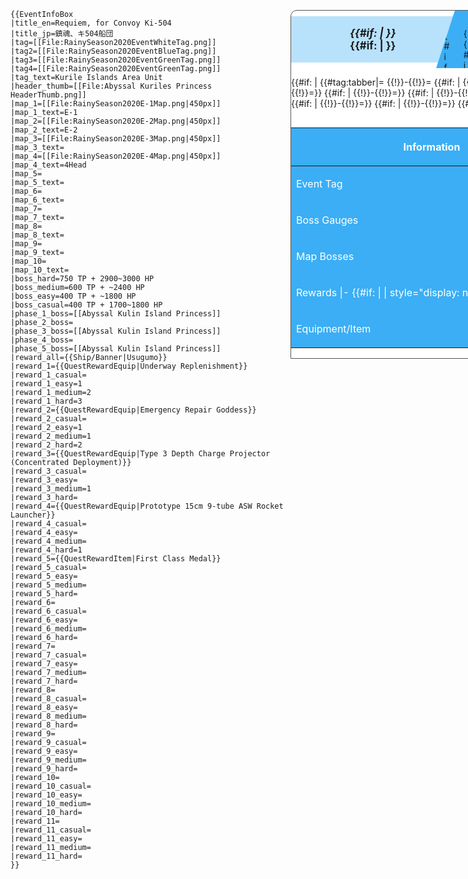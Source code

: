 <includeonly><div id="top-info-container" style="height: auto; min-width: 900px;">
<div id="info-box" style="position: sticky; top: -110px; float:right; width: 450px; border: 1px #555 solid; margin-left: 5px; margin-bottom: 5px; background-color: white; border-radius: 10px 10px 0px 0px; overflow: hidden;">
   <div id="banner" style="position: relative;overflow: hidden;height: 92px; align-items : center;justify-content: center;display: inline-flex;width: 100%;">
      <div id="overlay" style="position: relative; width: 64.5%; height: auto; vertical-align: bottom; display: inline-flex; align-items: center; background-color: #3baef55c;">
          <div style="text-align: center; width:  100%;font-size: larger;"><b><i>{{#if: {{{title_en|}}} | {{{title_en}}}}}</i><br>{{#if: {{{title_jp|}}} | {{{title_jp}}}}}</b></div>
      </div><div id="banner_tag" style="position: relative; object-fit: cover; width: {{#if: {{{tag4|}}} | 45% | {{#if: {{{tag3|}}} | 31.5% | {{#if: {{{tag2|}}} | 21% | 10.5%}}}}}}; height: 100%; float: right; margin-left: -15px; transform:skewX(-18deg); background-color: #3baef5; overflow: hidden;">
         <div style="display: block; height: 0px; width: 0px; margin-left: -13px; margin-top: 14px; transform:skewX(18deg);"><p style="margin-top: 0px; margin-bottom: 0px; height: 0px;">
{{#if: {{{tag|}}} | {{{tag}}}}}</p>
         </div>
<div style="display: block; height: 0px; width: 0px; margin-left: 23px; transform:skewX(18deg);"><p style="margin-top: 0px; margin-bottom: 0px; height: 0px;">
{{#if: {{{tag2|}}} | {{{tag2}}}}}</p>
         </div>
<div style="display: block; height: 0px; width: 0px; margin-left: 59px; transform:skewX(18deg);"><p style="margin-top: 0px; margin-bottom: 0px; height: 0px;">
{{#if: {{{tag3|}}} | {{{tag3}}}}}</p>
         </div>
<div style="display: block; height: 0px; width: 0px; margin-left: 95px; transform:skewX(18deg);"><p style="margin-top: 0px; margin-bottom: 0px; height: 0px;">
{{#if: {{{tag4|}}} | {{{tag4}}}}}</p>
         </div>
      </div><div id="banner_img" style="position: relative; object-fit: cover; width: 33%; margin-right: -15px; height: 100%; float: right; margin-left: -1px; transform:skewX(-18deg); background-color: #296d96; overflow: hidden;">
         <div style="height: 0px; width: 0px; margin-left: {{#if: {{{tag4|}}} | -73px | {{#if: {{{tag3|}}} | -60px | {{#if: {{{tag2|}}} | -47px | -35px}}}}}}; transform:skewX(18deg);"><p style="margin-top: 0px; margin-bottom: 0px;">
{{#if: {{{header_thumb|}}} | {{{header_thumb}}}}}</p>
         </div>
      </div>
   </div>
<div id="map" style="position: relative; overflow: hidden;height: auto; align-items: center;justify-content: center;display: inline-flex; width: 100%;">
{{#if: {{{map_2|}}} | {{#tag:tabber|{{{map_1_text|}}}={{{map_1|}}}
{{!}}-{{!}}{{{map_2_text|2}}}={{{map_2|}}}
{{#if: {{{map_3|}}} | {{!}}-{{!}}{{{map_3_text|}}}={{{map_3|}}}}}
{{#if: {{{map_4|}}} | {{!}}-{{!}}{{{map_4_text|}}}={{{map_4|}}}}}
{{#if: {{{map_5|}}} | {{!}}-{{!}}{{{map_5_text|}}}={{{map_5|}}}}}
{{#if: {{{map_6|}}} | {{!}}-{{!}}{{{map_6_text|}}}={{{map_6|}}}}}
{{#if: {{{map_7|}}} | {{!}}-{{!}}{{{map_7_text|}}}={{{map_7|}}}}}
{{#if: {{{map_8|}}} | {{!}}-{{!}}{{{map_8_text|}}}={{{map_8|}}}}}
{{#if: {{{map_9|}}} | {{!}}-{{!}}{{{map_9_text|}}}={{{map_9|}}}}}
{{#if: {{{map_10|}}} | {{!}}-{{!}}{{{map_10_text|}}}={{{map_10|}}}}}}} | {{{map_1|}}}}}
</div>
   <div id="information" style="position: relative; height: auto; align-items: center; justify-content: center; display: inline-flex; width: 100%;">
{| style="width:100%;"
!colspan="5" style="background-color: #3baef5; color: white;"|<b>Information</b>
|-
!colspan="1" style="background-color: #3baef5; color: white; width: 25%;"|Event Tag
|colspan="4"|{{#if: {{{tag_text|}}} | {{{tag_text}}}}}
|-
!rowspan="4" colspan="1" style="background-color: #3baef5; color: white;"|Boss Gauges
|colspan="4"|Hard ({{lang|ja|甲}}): {{#if: {{{boss_hard|}}} | {{{boss_hard}}} | ?}}
|-
|colspan="4"|Medium ({{lang|ja|乙}}): {{#if: {{{boss_medium|}}} | {{{boss_medium}}} | ?}}
|-
|colspan="4"|Easy ({{lang|ja|丙}}): {{#if: {{{boss_easy|}}} | {{{boss_easy}}} | ?}}
|-
|colspan="4"|Casual ({{lang|ja|丁}}): {{#if: {{{boss_casual|}}} | {{{boss_casual}}} | ?}}
|-
!rowspan="5" style="background-color: #3baef5; color: white;"|Map Bosses
|colspan="4" {{#if: {{{phase_1_boss|}}} | | style="display: none;" }}|{{{phase_1_boss|}}}
|-
|colspan="4" {{#if: {{{phase_2_boss|}}} | | style="display: none;" }}|{{{phase_2_boss|}}}
|-
|colspan="4" {{#if: {{{phase_3_boss|}}} | | style="display: none;" }}|{{{phase_3_boss|}}}
|-
|colspan="4" {{#if: {{{phase_4_boss|}}} | | style="display: none;" }}|{{{phase_4_boss|}}}
|-
|colspan="4" {{#if: {{{phase_5_boss|}}} | | style="display: none;" }}|{{{phase_5_boss|}}}
|-
!colspan="5" style="background-color: #3baef5; color: white;"|Rewards
|- {{#if: {{{reward_all|}}} | | style="display: none;" }}
!colspan="5" style="background-color: #FFFFFF;"|All
|- {{#if: {{{reward_all|}}} | | style="display: none;" }}
|colspan="5" style="text-align:center;"|{{{reward_all|}}}
|-
!colspan="1" style="background-color: #3baef5; color: white;"|Equipment/Item
!colspan="1" style="background-color: #3baef5; color: white; width: 15%;"|{{lang|ja|丁}}<br />Casual
!colspan="1" style="background-color: #3baef5; color: white; width: 15%;"|{{lang|ja|丙}}<br />Easy
!colspan="1" style="background-color: #3baef5; color: white; width: 15%;"|{{lang|ja|乙}}<br />Medium
!colspan="1" style="background-color: #3baef5; color: white; width: 15%;"|{{lang|ja|甲}}<br />Hard
|- {{#if: {{{reward_1|}}} | | style="display: none;" }}
|style="text-align:center; background-color: #eef2f7; font-size: 20px;"|{{{reward_1|}}}
|style="text-align:center; background-color: #eef2f7; font-size: 20px;"|{{{reward_1_casual|}}}
|style="text-align:center; background-color: #eef2f7; font-size: 20px;"|{{{reward_1_easy|}}}
|style="text-align:center; background-color: #eef2f7; font-size: 20px;"|{{{reward_1_medium|}}}
|style="text-align:center; background-color: #eef2f7; font-size: 20px;"|{{{reward_1_hard|}}}
|- {{#if: {{{reward_2|}}} | | style="display: none;" }}
|style="text-align:center; background-color: #eef2f7; font-size: 20px;"|{{{reward_2|}}}
|style="text-align:center; background-color: #eef2f7; font-size: 20px;"|{{{reward_2_casual|}}}
|style="text-align:center; background-color: #eef2f7; font-size: 20px;"|{{{reward_2_easy|}}}
|style="text-align:center; background-color: #eef2f7; font-size: 20px;"|{{{reward_2_medium|}}}
|style="text-align:center; background-color: #eef2f7; font-size: 20px;"|{{{reward_2_hard|}}}
|- {{#if: {{{reward_3|}}} | | style="display: none;" }}
|style="text-align:center; background-color: #eef2f7; font-size: 20px;"|{{{reward_3|}}}
|style="text-align:center; background-color: #eef2f7; font-size: 20px;"|{{{reward_3_casual|}}}
|style="text-align:center; background-color: #eef2f7; font-size: 20px;"|{{{reward_3_easy|}}}
|style="text-align:center; background-color: #eef2f7; font-size: 20px;"|{{{reward_3_medium|}}}
|style="text-align:center; background-color: #eef2f7; font-size: 20px;"|{{{reward_3_hard|}}}
|- {{#if: {{{reward_4|}}} | | style="display: none;" }}
|style="text-align:center; background-color: #eef2f7; font-size: 20px;"|{{{reward_4|}}}
|style="text-align:center; background-color: #eef2f7; font-size: 20px;"|{{{reward_4_casual|}}}
|style="text-align:center; background-color: #eef2f7; font-size: 20px;"|{{{reward_4_easy|}}}
|style="text-align:center; background-color: #eef2f7; font-size: 20px;"|{{{reward_4_medium|}}}
|style="text-align:center; background-color: #eef2f7; font-size: 20px;"|{{{reward_4_hard|}}}
|- {{#if: {{{reward_5|}}} | | style="display: none;" }}
|style="text-align:center; background-color: #eef2f7; font-size: 20px;"|{{{reward_5|}}}
|style="text-align:center; background-color: #eef2f7; font-size: 20px;"|{{{reward_5_casual|}}}
|style="text-align:center; background-color: #eef2f7; font-size: 20px;"|{{{reward_5_easy|}}}
|style="text-align:center; background-color: #eef2f7; font-size: 20px;"|{{{reward_5_medium|}}}
|style="text-align:center; background-color: #eef2f7; font-size: 20px;"|{{{reward_5_hard|}}}
|- {{#if: {{{reward_6|}}} | | style="display: none;" }}
|style="text-align:center; background-color: #eef2f7; font-size: 20px;"|{{{reward_6|}}}
|style="text-align:center; background-color: #eef2f7; font-size: 20px;"|{{{reward_6_casual|}}}
|style="text-align:center; background-color: #eef2f7; font-size: 20px;"|{{{reward_6_easy|}}}
|style="text-align:center; background-color: #eef2f7; font-size: 20px;"|{{{reward_6_medium|}}}
|style="text-align:center; background-color: #eef2f7; font-size: 20px;"|{{{reward_6_hard|}}}
|- {{#if: {{{reward_7|}}} | | style="display: none;" }}
|style="text-align:center; background-color: #eef2f7; font-size: 20px;"|{{{reward_7|}}}
|style="text-align:center; background-color: #eef2f7; font-size: 20px;"|{{{reward_7_casual|}}}
|style="text-align:center; background-color: #eef2f7; font-size: 20px;"|{{{reward_7_easy|}}}
|style="text-align:center; background-color: #eef2f7; font-size: 20px;"|{{{reward_7_medium|}}}
|style="text-align:center; background-color: #eef2f7; font-size: 20px;"|{{{reward_7_hard|}}}
|- {{#if: {{{reward_8|}}} | | style="display: none;" }}
|style="text-align:center; background-color: #eef2f7; font-size: 20px;"|{{{reward_8|}}}
|style="text-align:center; background-color: #eef2f7; font-size: 20px;"|{{{reward_8_casual|}}}
|style="text-align:center; background-color: #eef2f7; font-size: 20px;"|{{{reward_8_easy|}}}
|style="text-align:center; background-color: #eef2f7; font-size: 20px;"|{{{reward_8_medium|}}}
|style="text-align:center; background-color: #eef2f7; font-size: 20px;"|{{{reward_8_hard|}}}
|- {{#if: {{{reward_9|}}} | | style="display: none;" }}
|style="text-align:center; background-color: #eef2f7; font-size: 20px;"|{{{reward_9|}}}
|style="text-align:center; background-color: #eef2f7; font-size: 20px;"|{{{reward_9_casual|}}}
|style="text-align:center; background-color: #eef2f7; font-size: 20px;"|{{{reward_9_easy|}}}
|style="text-align:center; background-color: #eef2f7; font-size: 20px;"|{{{reward_9_medium|}}}
|style="text-align:center; background-color: #eef2f7; font-size: 20px;"|{{{reward_9_hard|}}}
|- {{#if: {{{reward_10|}}} | | style="display: none;" }}
|style="text-align:center; background-color: #eef2f7; font-size: 20px;"|{{{reward_10|}}}
|style="text-align:center; background-color: #eef2f7; font-size: 20px;"|{{{reward_10_casual|}}}
|style="text-align:center; background-color: #eef2f7; font-size: 20px;"|{{{reward_10_easy|}}}
|style="text-align:center; background-color: #eef2f7; font-size: 20px;"|{{{reward_10_medium|}}}
|style="text-align:center; background-color: #eef2f7; font-size: 20px;"|{{{reward_10_hard|}}}
|- {{#if: {{{reward_11|}}} | | style="display: none;" }}
|style="text-align:center; background-color: #eef2f7; font-size: 20px;"|{{{reward_11|}}}
|style="text-align:center; background-color: #eef2f7; font-size: 20px;"|{{{reward_11_casual|}}}
|style="text-align:center; background-color: #eef2f7; font-size: 20px;"|{{{reward_11_easy|}}}
|style="text-align:center; background-color: #eef2f7; font-size: 20px;"|{{{reward_11_medium|}}}
|style="text-align:center; background-color: #eef2f7; font-size: 20px;"|{{{reward_11_hard|}}}
|}

   </div>
</div>
</div></includeonly><noinclude>
<pre>
{{EventInfoBox
|title_en=Requiem, for Convoy Ki-504
|title_jp=鎮魂、キ504船団
|tag=[[File:RainySeason2020EventWhiteTag.png]]
|tag2=[[File:RainySeason2020EventBlueTag.png]]
|tag3=[[File:RainySeason2020EventGreenTag.png]]
|tag4=[[File:RainySeason2020EventGreenTag.png]]
|tag_text=Kurile Islands Area Unit
|header_thumb=[[File:Abyssal Kuriles Princess HeaderThumb.png]]
|map_1=[[File:RainySeason2020E-1Map.png|450px]]
|map_1_text=E-1
|map_2=[[File:RainySeason2020E-2Map.png|450px]]
|map_2_text=E-2
|map_3=[[File:RainySeason2020E-3Map.png|450px]]
|map_3_text=
|map_4=[[File:RainySeason2020E-4Map.png|450px]]
|map_4_text=4Head
|map_5=
|map_5_text=
|map_6=
|map_6_text=
|map_7=
|map_7_text=
|map_8=
|map_8_text=
|map_9=
|map_9_text=
|map_10=
|map_10_text=
|boss_hard=750 TP + 2900~3000 HP
|boss_medium=600 TP + ~2400 HP
|boss_easy=400 TP + ~1800 HP
|boss_casual=400 TP + 1700~1800 HP
|phase_1_boss=[[Abyssal Kulin Island Princess]]
|phase_2_boss=
|phase_3_boss=[[Abyssal Kulin Island Princess]]
|phase_4_boss=
|phase_5_boss=[[Abyssal Kulin Island Princess]]
|reward_all={{Ship/Banner|Usugumo}}
|reward_1={{QuestRewardEquip|Underway Replenishment}}
|reward_1_casual=
|reward_1_easy=1
|reward_1_medium=2
|reward_1_hard=3
|reward_2={{QuestRewardEquip|Emergency Repair Goddess}}
|reward_2_casual=
|reward_2_easy=1
|reward_2_medium=1
|reward_2_hard=2
|reward_3={{QuestRewardEquip|Type 3 Depth Charge Projector (Concentrated Deployment)}}
|reward_3_casual=
|reward_3_easy=
|reward_3_medium=1
|reward_3_hard=
|reward_4={{QuestRewardEquip|Prototype 15cm 9-tube ASW Rocket Launcher}}
|reward_4_casual=
|reward_4_easy=
|reward_4_medium=
|reward_4_hard=1
|reward_5={{QuestRewardItem|First Class Medal}}
|reward_5_casual=
|reward_5_easy=
|reward_5_medium=
|reward_5_hard=
|reward_6=
|reward_6_casual=
|reward_6_easy=
|reward_6_medium=
|reward_6_hard=
|reward_7=
|reward_7_casual=
|reward_7_easy=
|reward_7_medium=
|reward_7_hard=
|reward_8=
|reward_8_casual=
|reward_8_easy=
|reward_8_medium=
|reward_8_hard=
|reward_9=
|reward_9_casual=
|reward_9_easy=
|reward_9_medium=
|reward_9_hard=
|reward_10=
|reward_10_casual=
|reward_10_easy=
|reward_10_medium=
|reward_10_hard=
|reward_11=
|reward_11_casual=
|reward_11_easy=
|reward_11_medium=
|reward_11_hard=
}}
</pre>
{{EventInfoBox
|title_en=Requiem, for Convoy Ki-504
|title_jp=鎮魂、キ504船団
|tag=[[File:RainySeason2020EventWhiteTag.png]]
|tag2=[[File:RainySeason2020EventBlueTag.png]]
|tag3=[[File:RainySeason2020EventGreenTag.png]]
|tag4=[[File:RainySeason2020EventGreenTag.png]]
|tag_text=Kurile Islands Area Unit
|header_thumb=[[File:Abyssal_Kuriles_Princess_HeaderThumb.png]]
|map_1=[[File:RainySeason2020E-1Map.png|450px]]
|map_1_text=E-1
|map_2=[[File:RainySeason2020E-2Map.png|450px]]
|map_2_text=E-2
|map_3=[[File:RainySeason2020E-3Map.png|450px]]
|map_3_text=
|map_4=[[File:RainySeason2020E-4Map.png|450px]]
|map_4_text=4Head
|map_5=
|map_5_text=
|map_6=
|map_6_text=
|map_7=
|map_7_text=
|map_8=
|map_8_text=
|map_9=
|map_9_text=
|map_10=
|map_10_text=
|boss_hard=750 TP + 2900~3000 HP
|boss_medium=600 TP + ~2400 HP
|boss_easy=400 TP + ~1800 HP
|boss_casual=400 TP + 1700~1800 HP
|phase_1_boss=[[Abyssal Kulin Island Princess]]
|phase_2_boss=
|phase_3_boss=[[Abyssal Kulin Island Princess]]
|phase_4_boss=
|phase_5_boss=[[Abyssal Kulin Island Princess]]
|reward_all={{Ship/Banner|Usugumo}}
|reward_1={{QuestRewardEquip|Underway Replenishment}}
|reward_1_casual=
|reward_1_easy=1
|reward_1_medium=2
|reward_1_hard=3
|reward_2={{QuestRewardEquip|Emergency Repair Goddess}}
|reward_2_casual=
|reward_2_easy=1
|reward_2_medium=1
|reward_2_hard=2
|reward_3={{QuestRewardEquip|Type 3 Depth Charge Projector (Concentrated Deployment)}}
|reward_3_casual=
|reward_3_easy=
|reward_3_medium=1
|reward_3_hard=
|reward_4={{QuestRewardEquip|Prototype 15cm 9-tube ASW Rocket Launcher}}
|reward_4_casual=
|reward_4_easy=
|reward_4_medium=
|reward_4_hard=1
|reward_5={{QuestRewardItem|First Class Medal}}
|reward_5_casual=
|reward_5_easy=
|reward_5_medium=
|reward_5_hard=
|reward_6=
|reward_6_casual=
|reward_6_easy=
|reward_6_medium=
|reward_6_hard=
|reward_7=
|reward_7_casual=
|reward_7_easy=
|reward_7_medium=
|reward_7_hard=
|reward_8=
|reward_8_casual=
|reward_8_easy=
|reward_8_medium=
|reward_8_hard=
|reward_9=
|reward_9_casual=
|reward_9_easy=
|reward_9_medium=
|reward_9_hard=
|reward_10=
|reward_10_casual=
|reward_10_easy=
|reward_10_medium=
|reward_10_hard=
|reward_11=
|reward_11_casual=
|reward_11_easy=
|reward_11_medium=
|reward_11_hard=
}}
</noinclude>